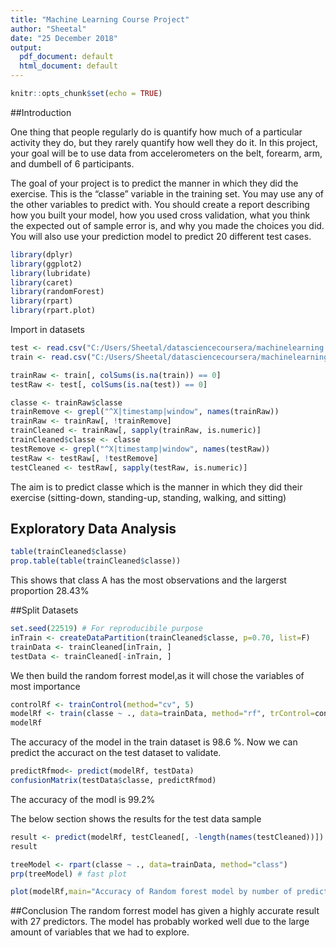 ```yaml
---
title: "Machine Learning Course Project"
author: "Sheetal"
date: "25 December 2018"
output:
  pdf_document: default
  html_document: default
---
```


```r
knitr::opts_chunk$set(echo = TRUE)
```

##Introduction

One thing that people regularly do is quantify how much of a particular activity they do, but they rarely quantify how well they do it. In this project, your goal will be to use data from accelerometers on the belt, forearm, arm, and dumbell of 6 participants.

The goal of your project is to predict the manner in which they did the exercise. This is the "classe" variable in the training set. You may use any of the other variables to predict with. You should create a report describing how you built your model, how you used cross validation, what you think the expected out of sample error is, and why you made the choices you did. You will also use your prediction model to predict 20 different test cases.

```r
library(dplyr)
library(ggplot2)
library(lubridate)
library(caret)
library(randomForest)
library(rpart)
library(rpart.plot)
```
Import in datasets

```r
test <- read.csv("C:/Users/Sheetal/datasciencecoursera/machinelearning project/pml-testing.csv")
train <- read.csv("C:/Users/Sheetal/datasciencecoursera/machinelearning project/pml-training.csv")

trainRaw <- train[, colSums(is.na(train)) == 0] 
testRaw <- test[, colSums(is.na(test)) == 0] 

classe <- trainRaw$classe
trainRemove <- grepl("^X|timestamp|window", names(trainRaw))
trainRaw <- trainRaw[, !trainRemove]
trainCleaned <- trainRaw[, sapply(trainRaw, is.numeric)]
trainCleaned$classe <- classe
testRemove <- grepl("^X|timestamp|window", names(testRaw))
testRaw <- testRaw[, !testRemove]
testCleaned <- testRaw[, sapply(testRaw, is.numeric)]
```

The aim is to predict classe which is the manner in which they did their exercise (sitting-down, standing-up, standing, walking, and sitting)

## Exploratory Data Analysis

```r
table(trainCleaned$classe)
prop.table(table(trainCleaned$classe)) 
```

This shows that class A has the most observations and the largerst proportion 28.43%

##Split Datasets
```r
set.seed(22519) # For reproducibile purpose
inTrain <- createDataPartition(trainCleaned$classe, p=0.70, list=F)
trainData <- trainCleaned[inTrain, ]
testData <- trainCleaned[-inTrain, ]
```

We then build the random forrest model,as it will chose the variables of most importance

```r
controlRf <- trainControl(method="cv", 5)
modelRf <- train(classe ~ ., data=trainData, method="rf", trControl=controlRf, ntree=25)
modelRf
```

The accuracy of the model in the train dataset is 98.6 %. Now we can predict the accuract on the test dataset to validate.
```r
predictRfmod<- predict(modelRf, testData)
confusionMatrix(testData$classe, predictRfmod)
```

The accuracy of the modl is 99.2%

The below section shows the results for the test data sample

```r
result <- predict(modelRf, testCleaned[, -length(names(testCleaned))])
result
```  


```r
treeModel <- rpart(classe ~ ., data=trainData, method="class")
prp(treeModel) # fast plot
```


```r
plot(modelRf,main="Accuracy of Random forest model by number of predictors")
```

##Conclusion
The random forrest model has given a highly accurate result with 27 predictors. The model has probably worked well due to the large amount of variables that we had to explore.